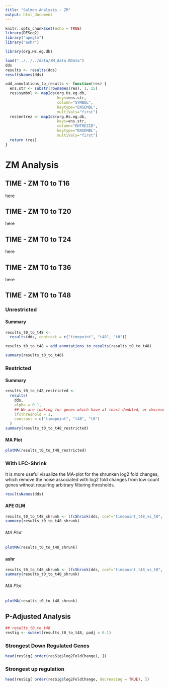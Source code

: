 ```yaml
---
title: "Salmon Analysis - ZM"
output: html_document
---
```


```r
knitr::opts_chunk$set(echo = TRUE)
library(DESeq2)
library("apeglm")
library("ashr")

library(org.Hs.eg.db)

load("../../../data/ZM_data.RData")
dds
results <- results(dds)
resultsNames(dds)

add_annotations_to_results <- function(res) {
  ens.str <- substr(rownames(res), 1, 15)
  res$symbol <- mapIds(org.Hs.eg.db,
                       keys=ens.str,
                       column="SYMBOL",
                       keytype="ENSEMBL",
                       multiVals="first")
  res$entrez <- mapIds(org.Hs.eg.db,
                       keys=ens.str,
                       column="ENTREZID",
                       keytype="ENSEMBL",
                       multiVals="first")
  return (res)
}

```


# ZM Analysis {.tabset}

## TIME - ZM T0 to T16
here

## TIME - ZM T0 to T20
here

## TIME - ZM T0 to T24
here

## TIME - ZM T0 to T36
here

## TIME - ZM T0 to T48

### Unrestricted
#### Summary
```r
results_t0_to_t48 <-
  results(dds, contrast = c("timepoint", "t48", "t0"))

results_t0_to_t48 = add_annotations_to_results(results_t0_to_t48)

summary(results_t0_to_t48)

```

### Restricted
#### Summary

```r
results_t0_to_t48_restricted <-
  results(
    dds,
    alpha = 0.1,
    ## We are looking for genes which have at least doubled, or decreased by more than half
    lfcThreshold = 1,
    contrast = c("timepoint", "t48", "t0")
  )
summary(results_t0_to_t48_restricted)

```
#### MA Plot
```r

plotMA(results_t0_to_t48_restricted)
```

### With LFC-Shrink
It is more useful visualize the MA-plot for the shrunken log2 fold changes, which remove the noise associated with log2 fold changes from low count genes without requiring arbitrary filtering thresholds.
```r
resultsNames(dds)
```

#### APE GLM
```r

results_t0_to_t48_shrunk <- lfcShrink(dds, coef="timepoint_t48_vs_t0", type="apeglm")
summary(results_t0_to_t48_shrunk)

```


###### MA Plot
```r

plotMA(results_t0_to_t48_shrunk)
```


#### ashr
```r

results_t0_to_t48_shrunk <- lfcShrink(dds, coef="timepoint_t48_vs_t0", type="ashr")
summary(results_t0_to_t48_shrunk)

```


###### MA Plot
```r

plotMA(results_t0_to_t48_shrunk)
```


## P-Adjusted Analysis
```r
## results_t0_to_t48
resSig <- subset(results_t0_to_t48, padj < 0.1) 
```

### Strongest Down Regulated Genes
```r
head(resSig[ order(resSig$log2FoldChange), ])
```

### Strongest up regulation
```r
head(resSig[ order(resSig$log2FoldChange, decreasing = TRUE), ])
```


